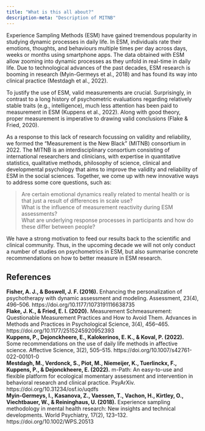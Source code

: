 ```yaml
---
title: "What is this all about?"
description-meta: "Description of MITNB"
---
```


Experience Sampling Methods (ESM) have gained tremendous popularity in studying dynamic processes in daily life. In ESM, individuals rate their emotions, thoughts, and behaviours multiple times per day across days, weeks or months using smartphone apps. The data obtained with ESM allow zooming into dynamic processes as they unfold in real-time in daily life. Due to technological advances of the past decades, ESM research is booming in research (Myin-Germeys et al., 2018) and has found its way into clinical practice (Mestdagh et al., 2022).

To justify the use of ESM, valid measurements are crucial. Surprisingly, in contrast to a long history of psychometric evaluations regarding relatively stable traits (e.g., intelligence), much less attention has been paid to measurement in ESM (Kuppens et al., 2022). Along with good theory, proper measurement is imperative to drawing valid conclusions (Flake & Fried, 2020).

As a response to this lack of research focussing on validity and reliability, we formed the "Measurement is the New Black" (MITNB) consortium in 2022. The MITNB is an interdisciplinary consortium consisting of international researchers and clinicians, with expertise in quantitative statistics, qualitative methods, philosophy of science, clinical and developmental psychology that aims to improve the validity and reliability of ESM in the social sciences. Together, we come up with new innovative ways to address some core questions, such as:

> Are certain emotional dynamics really related to mental health or is that just a result of differences in scale use? <br>
> What is the influence of measurement reactivity during ESM assessments? <br>
> What are underlying response processes in participants and how do these differ between people?

We have a strong motivation to feed our results back to the scientific and clinical community. Thus, in the upcoming decade we will not only conduct a number of studies on psychometrics in ESM, but also summarise concrete recommendations on how to better measure in ESM research.


## References
**Fisher, A. J., & Boswell, J. F. (2016).** Enhancing the personalization of psychotherapy with dynamic assessment and modeling. Assessment, 23(4), 496–506. https://doi.org/10.1177/1073191116638735 <br>
**Flake, J. K., & Fried, E. I. (2020).** Measurement Schmeasurement: Questionable Measurement Practices and How to Avoid Them. Advances in Methods and Practices in Psychological Science, 3(4), 456–465. https://doi.org/10.1177/2515245920952393  <br>
**Kuppens, P., Dejonckheere, E., Kalokerinos, E. K., & Koval, P. (2022).** Some recommendations on the use of daily life methods in affective science. Affective Science, 3(2), 505–515. https://doi.org/10.1007/s42761-022-00101-0 <br>
**Mestdagh, M., Verdonck, S., Piot, M., Niemeijer, K., Tuerlinckx, F., Kuppens, P., & Dejonckheere, E. (2022).** m-Path: An easy-to-use and flexible platform for ecological momentary assessment and intervention in behavioral research and clinical practice. PsyArXiv. https://doi.org/10.31234/osf.io/uqdfs <br>
**Myin-Germeys, I., Kasanova, Z., Vaessen, T., Vachon, H., Kirtley, O., Viechtbauer, W., & Reininghaus, U. (2018).** Experience sampling methodology in mental health research: New insights and technical developments. World Psychiatry, 17(2), 123–132. https://doi.org/10.1002/WPS.20513 <br>